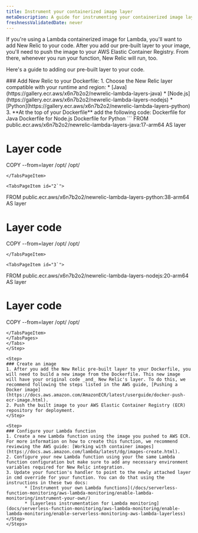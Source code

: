 ```yaml
---
title: Instrument your containerized image layer
metaDescription: A guide for instrumenting your containerized image layer with New Relic.
freshnessValidatedDate: never
---
```


If you're using a Lambda containerized image for Lambda, you'll want to add New Relic to your code. After you add our pre-built layer to your image, you'll need to push the image to your AWS Elastic Container Registry. From there, whenever you run your function, New Relic will run, too. 

Here's a guide to adding our pre-built layer to your code. 

<Steps>
<Step>
### Add New Relic to your Dockerfile:
 1. Choose the New Relic layer compatible with your runtime and region:
 * [Java](https://gallery.ecr.aws/x6n7b2o2/newrelic-lambda-layers-java)
 * [Node.js](https://gallery.ecr.aws/x6n7b2o2/newrelic-lambda-layers-nodejs) 
 * [Python](https://gallery.ecr.aws/x6n7b2o2/newrelic-lambda-layers-python)
 3. **At the top of your Dockerfile** add the following code: 

 <Tabs>
 <TabsBar>
 <TabsBarItem id="1">Dockerfile for Java</TabsBarItem>
 <TabsBarItem id="2">Dockerfile for Node.js</TabsBarItem>
 <TabsBarItem id="3">Dockerfile for Python</TabsBarItem>
 </TabsBar>

 <TabsPages>
 <TabsPageItem id="1`">
 ```
 FROM public.ecr.aws/x6n7b2o2/newrelic-lambda-layers-java:17-arm64 AS layer

 # Layer code
 COPY --from=layer /opt/ /opt/
 ```
 </TabsPageItem>

 <TabsPageItem id="2`">
 ```
 FROM public.ecr.aws/x6n7b2o2/newrelic-lambda-layers-python:38-arm64 AS layer

 # Layer code
 COPY --from=layer /opt/ /opt/
 ```
 </TabsPageItem>

 <TabsPageItem id="3`">
 ```
 FROM public.ecr.aws/x6n7b2o2/newrelic-lambda-layers-nodejs:20-arm64 AS layer

 # Layer code
 COPY --from=layer /opt/ /opt/
 ```
 </TabsPageItem>
 </TabsPages>
</Tabs>
</Step>

<Step>
### Create an image
 1. After you add the New Relic pre-built layer to your Dockerfile, you will need to build a new image from the Dockerfile. This new image will have your original code _and_ New Relic's layer. To do this, we recommend following the steps listed in the AWS guide, [Pushing a Docker image](https://docs.aws.amazon.com/AmazonECR/latest/userguide/docker-push-ecr-image.html).
 2. Push the built image to your AWS Elastic Container Registry (ECR) repository for deployment.
</Step>

<Step>
### Configure your Lambda function
 1. Create a new Lambda function using the image you pushed to AWS ECR. For more information on how to create this function, we recommend reviewing the AWS guide: [Working with container images](https://docs.aws.amazon.com/lambda/latest/dg/images-create.html).
 2. Configure your new Lambda function using your the same Lambda function configuration but make sure to add any necessary environment variables required for New Relic integration.
 3. Update your function's handler to point to the newly attached layer in cmd override for your function. You can do that using the instructions in these two docs:
        * [Instrument your own Lambda functions](/docs/serverless-function-monitoring/aws-lambda-monitoring/enable-lambda-monitoring/instrument-your-own/)
        * [Layerless instrumentation for Lambda monitoring](docs/serverless-function-monitoring/aws-lambda-monitoring/enable-lambda-monitoring/enable-serverless-monitoring-aws-lambda-layerless)
</Step>
</Steps>